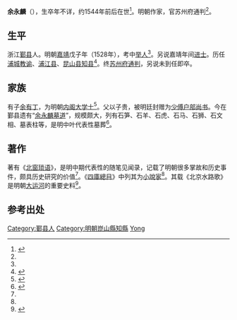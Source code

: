 '''余永麟'''（{{bd|？||？|}}），生卒年不详，约1544年前后在世<ref name="yu">{{cite web |url=http://www.gg-art.com/dictionary/dcontent_b.php?bookid=34&name=%A7E&columns=2&bookdetailid=65315 |title=余永麟 |publisher=中國古代名人錄 |author=中華博物審編委員會 |access-date=2015-09-05 |archive-date=2019-09-21 |archive-url=https://web.archive.org/web/20190921063302/http://www.gg-art.com/dictionary/dcontent_b.php?bookid=34&name=%A7E&columns=2&bookdetailid=65315 }}</ref>。明朝作家，官苏州府通判<ref name="yu"/>。

==生平==
浙江[[鄞县|鄞县]]人。明朝[[嘉靖|嘉靖]]戊子年（1528年），考中[[举人|举人]]<ref name="yu"/>。另说嘉靖年间[[进士|进士]]。历任[[浦城|浦城]][[教谕|教谕]]、[[浦江县|浦江县]]、[[昆山县|昆山县]][[知县|知县]]<ref>{{cite web |url=http://daily.cnnb.com.cn/nbwb/html/2008-07/20/content_6576.htm |title=出世入仕 寄情山水 |publisher=宁波晚报 |date=2008年7月20日 |access-date=2015年9月5日 |archive-date=2019年3月12日 |archive-url=https://web.archive.org/web/20190312215011/http://daily.cnnb.com.cn/nbwb/html/2008-07/20/content_6576.htm }}</ref>。终[[苏州府|苏州府]][[通判|通判]]，另说未到任即卒。

==家族==
有子[[余有丁|余有丁]]，为明朝[[内阁大学士|内阁大学士]]<ref name="note">{{cite web |url=http://nb.ifeng.com/quxianzixun/detail_2014_03/02/1918892_0.shtml |title=宁波历史上的笔记代表作 |publisher=凤凰网 |date=2014年3月2日 |accessdate=2015年9月5日 |archive-date=2019年9月18日 |archive-url=https://web.archive.org/web/20190918084124/http://nb.ifeng.com/quxianzixun/detail_2014_03/02/1918892_0.shtml |dead-url=no }}</ref>。父以子贵，被明廷封赠为[[少傅|少傅]][[户部尚书|户部尚书]]。今在鄞县遗有“[[余永麟墓道|余永麟墓道]]”，规模颇大，列有石笋、石羊、石虎、石马、石狮、石文相、墓表柱等，是明中叶代表性墓葬<ref>{{cite web|url=http://www.nbdm.gov.cn/homepage/view.aspx?id=797&catid=134&cat_parent=127|title=余永麟墓道石刻|publisher=宁波地名网|date=2006-09-26|deadurl=yes|archiveurl=https://web.archive.org/web/20160304093109/http://www.nbdm.gov.cn/homepage/view.aspx?id=797&catid=134&cat_parent=127|archivedate=2016-03-04|accessdate=2015-09-05}}</ref>。

==著作==
著有《[[北窗琐语|北窗琐语]]》，是明中期代表性的随笔见闻录，记载了明朝很多掌故和历史事件，颇具历史研究的价值<ref name="note"/>。《[[四庫總目|四庫總目]]》中列其为[[小說家|小說家]]<ref name="yu"/>。其载《北京水路歌》是明朝[[大运河|大运河]]的重要史料<ref>{{cite web |url=http://epaper.zgkqw.com/html/2015-06/07/content_108350.htm |title=明人余永麟历时两个月写就大运河风光诗篇 |publisher=柯桥日报 |author=那秋生 |date=2015-06-07 |accessdate=2015-09-05 |archive-date=2016-03-04 |archive-url=https://web.archive.org/web/20160304104828/http://epaper.zgkqw.com/html/2015-06/07/content_108350.htm |dead-url=no }}</ref>。
{{Wikisource|北窗琐语}}

==参考出处==
{{reflist|2}}

{{normdaten}}
{{DEFAULTSORT:yu yonglin}}
[[Category:鄞县人|Category:鄞县人]]
[[Category:明朝崑山縣知縣|Category:明朝崑山縣知縣]]
[[Category:四明昌国余氏|Yong]]